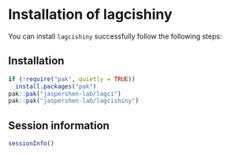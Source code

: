 # Installation of lagcishiny

You can install `lagcishiny` successfully follow the following steps:

## Installation

```r
if (!require("pak", quietly = TRUE)) 
  install.packages("pak")
pak::pak("jaspershen-lab/lagci")
pak::pak("jaspershen-lab/lagcishiny")
```

## Session information

```r
sessionInfo()
```
